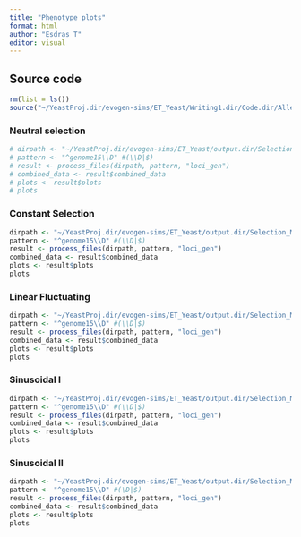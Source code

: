 ```yaml
---
title: "Phenotype plots"
format: html
author: "Esdras T"
editor: visual
---
```


## Source code

```r
rm(list = ls())
source("~/YeastProj.dir/evogen-sims/ET_Yeast/Writing1.dir/Code.dir/AlleleFrequencyPlotCode.R")
```

### Neutral selection

```r
# dirpath <- "~/YeastProj.dir/evogen-sims/ET_Yeast/output.dir/Selection_Models/WF.dir/NS.dir/"
# pattern <- "^genome15\\D" #(\\D|$)
# result <- process_files(dirpath, pattern, "loci_gen")
# combined_data <- result$combined_data
# plots <- result$plots
# plots
```

### Constant Selection

```r
dirpath <- "~/YeastProj.dir/evogen-sims/ET_Yeast/output.dir/Selection_Models/WF.dir/CS.dir/"
pattern <- "^genome15\\D" #(\\D|$)
result <- process_files(dirpath, pattern, "loci_gen")
combined_data <- result$combined_data
plots <- result$plots
plots
```

### Linear Fluctuating

```r
dirpath <- "~/YeastProj.dir/evogen-sims/ET_Yeast/output.dir/Selection_Models/WF.dir/LinFS.dir/"
pattern <- "^genome15\\D" #(\\D|$)
result <- process_files(dirpath, pattern, "loci_gen")
combined_data <- result$combined_data
plots <- result$plots
plots
```

### Sinusoidal I

```r
dirpath <- "~/YeastProj.dir/evogen-sims/ET_Yeast/output.dir/Selection_Models/WF.dir/SinFS.dir/"
pattern <- "^genome15\\D" #(\\D|$)
result <- process_files(dirpath, pattern, "loci_gen")
combined_data <- result$combined_data
plots <- result$plots
plots
```

### Sinusoidal II

```r
dirpath <- "~/YeastProj.dir/evogen-sims/ET_Yeast/output.dir/Selection_Models/WF.dir/SinFSGen.dir/" 
pattern <- "^genome15\\D" #(\D|$) 
result <- process_files(dirpath, pattern, "loci_gen") 
combined_data <- result$combined_data 
plots <- result$plots 
plots
```
